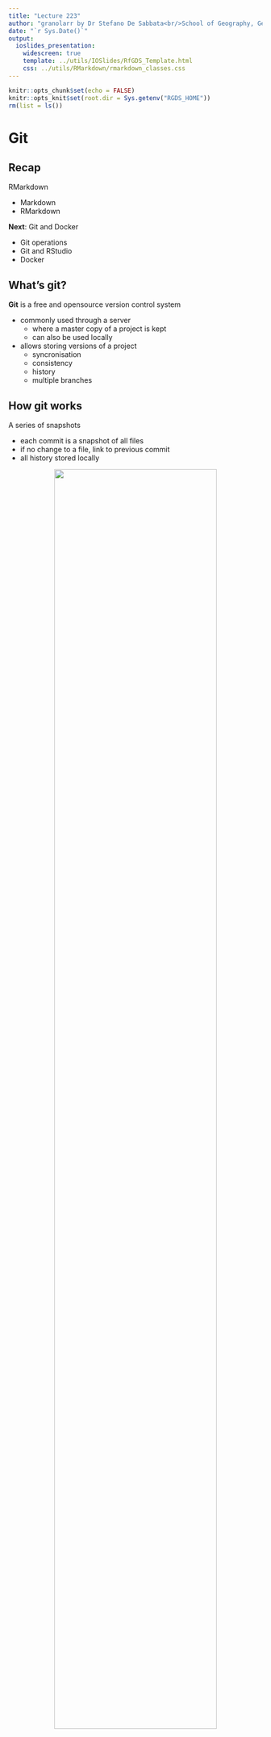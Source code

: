 ```yaml
---
title: "Lecture 223"
author: "granolarr by Dr Stefano De Sabbata<br/>School of Geography, Geology, and the Env.<br/>University of Leicester<br/><a href=\"https://github.com/r-for-geographic-data-science/granolarr\">github.com/sdesabbata/r-for-geographic-data-science</a><br/><a href=\"mailto:s.desabbata@le.ac.uk\">s.desabbata&commat;le.ac.uk</a> &vert; <a href=\"https://twitter.com/maps4thought\">&commat;maps4thought</a><br/>text licensed under <a href=\"https://creativecommons.org/licenses/by-sa/4.0/\">CC BY-SA 4.0</a>, code licensed under <a href=\"https://www.gnu.org/licenses/gpl-3.0.html\">GNU GPL v3.0</a>"
date: "`r Sys.Date()`"
output:
  ioslides_presentation:
    widescreen: true
    template: ../utils/IOSlides/RfGDS_Template.html
    css: ../utils/RMarkdown/rmarkdown_classes.css
---
```


```r
knitr::opts_chunk$set(echo = FALSE)
knitr::opts_knit$set(root.dir = Sys.getenv("RGDS_HOME"))
rm(list = ls())
```



# Git


## Recap

RMarkdown

- Markdown
- RMarkdown

**Next**: Git and Docker

- Git operations
- Git and RStudio
- Docker



## What's git?

**Git** is a free and opensource version control system

- commonly used through a server
    - where a master copy of a project is kept
    - can also be used locally
- allows storing versions of a project
    - syncronisation
    - consistency
    - history
    - multiple branches



## How git works

A series of snapshots

- each commit is a snapshot of all files
- if no change to a file, link to previous commit
- all history stored locally

<center>
![](images/git_snapshots.png){width=80%}

<br/>
<font size="4">
<a href="https://git-scm.com/book/en/v2/Getting-Started-What-is-Git%3F">by Scott Chacon and Ben Straub</a>, licensed under <a href="https://creativecommons.org/licenses/by-nc-sa/3.0/">CC BY-NC-SA 3.0</a>
</font>
</center>



## Three stages

When working with a git repository

- first checkout the latest version
- select the edits to stage
- commit what has been staged in a permanent snapshot

<center>
![](images/git_three_stages.png){width=60%}

<br/>
<font size="4">
<a href="https://git-scm.com/book/en/v2/Getting-Started-What-is-Git%3F">by Scott Chacon and Ben Straub</a>, licensed under <a href="https://creativecommons.org/licenses/by-nc-sa/3.0/">CC BY-NC-SA 3.0</a>
</font>
</center>


## Basic git commands

- `git clone`
    - copy a repository from a server
- `git fetch`
    - get the latest version from a branch
- `git pull`
    - incorporate changes from a remote repository
- `git add`
    - stage new files
- `git commit`
    - create a commit
- `git push`
    - upload commits to a remote repository



## Git and RStudio

Git can be used

- from the system terminal or shell, using the `git` command
- dedicated apps such as [GitHub Desktop](https://desktop.github.com/)
- RStudio git plug-in (top-right panel, `Git` tab)

All approaches allow to

- clone R projects from repositories
- stage and commit changes
- push to remote copy 
- pull changes from remote copy



## What's Docker?


:::::: {.cols data-latex=""}
::: {.col data-latex="{0.5\textwidth}"}


Docker allows to encapsulate and share computational environments

- First released in 2013
- Similar to virtual machines
  - simulates a guest operative system
  - within a host operative system
- Lightweight
  - doesn't simulate an entire system
  - only the *"user space"* is simulated
  
:::
::: {.col style="width: 40%;" data-latex="{0.5\textwidth}"}

![](images/DockerDiagram_VM.png)
<br/><br/>
![](images/DockerDiagram_Docker.png)

:::
::::::


## Virtual machines

:::::: {.cols data-latex=""}
::: {.col style="width: 100%;" data-latex="{0.5\textwidth}"}

Virtual machines software (e.g., VMWare) simulate a computer on top of your operative system

- allows **virtual machine** to access physical resources (e.g., disk, keyboard) of a **host**
- allows to run full operative systems
- e.g., run a full Windows virtual machine on a Mac host
- have been around since the 1970s
- can be *heavy* to run

:::
::: {.col style="width: 80%; text-align: right;" data-latex="{0.5\textwidth}"}
![](images/DockerDiagram_VM.png)
:::
::::::



## Docker containers

:::::: {.cols data-latex=""}
::: {.col style="width: 100%;" data-latex="{0.5\textwidth}"}

Docker runs *containers*

- developed for flexible deployment of (web) services
  - compartimentalised
  - lightweight
  - (frequently) transient
- **kernel** is not simulated
  - kernels are the bulk of operative systems
  - containers share host's kernel
  - can also share binaries and libraries

:::
::: {.col style="width: 80%; text-align: right;" data-latex="{0.5\textwidth}"}
![](images/DockerDiagram_Docker.png)
:::

::::::



## Docker and reproducibility

Why are dockers useful for reproducibility?

One of the key issues of reproducing a study is replicating the computational environment used

- e.g., all the libraries in their correct version 

Creating a Docker image (from which a container is instantiated)

- defined using a [*Dokerfile*](https://docs.docker.com/engine/reference/builder/)
- requires to list a full system configuration
  - version of programming language, libraries, etc
- once created / defined
  - other researchers or developers can run your script **in the exact same computational environment**


## granolarr Dockerfile

```{}
# Base image https://hub.docker.com/r/rocker/ml
FROM rocker/geospatial:4.0.2

# create an R user
ENV USER rstudio

## Install additional required R libraries
COPY ./DockerConfig/Requirements.R /tmp/Requirements.R
RUN Rscript /tmp/Requirements.R

## Install additional required TeX libraries
RUN tlmgr install amsmath
RUN tlmgr install latex-amsmath-dev
RUN tlmgr install iftex
RUN tlmgr install euenc
RUN tlmgr install fontspec
```

[... continues]



## Summary

Git and Docker

- Git operations
- Git and RStudio
- Docker

**Next**: Practical

- Reproducibile data analysis
- RMarkdown
- Git

```r
rm(list = ls())
```
